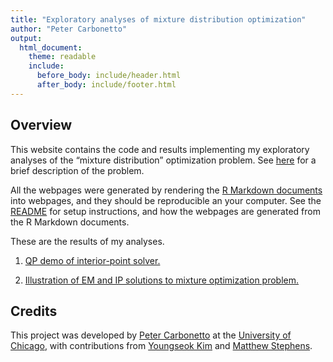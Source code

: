 ```yaml
---
title: "Exploratory analyses of mixture distribution optimization"
author: "Peter Carbonetto"
output:
  html_document:
    theme: readable
    include:
      before_body: include/header.html
      after_body: include/footer.html
---
```


## Overview

This website contains the code and results implementing my exploratory
analyses of the "mixture distribution" optimization problem. See
[here](normmix.html) for a brief description of the problem.

All the webpages were generated by rendering the
[R Markdown documents](https://github.com/pcarbo/mixopt/tree/master/analysis)
into webpages, and they should be reproducible an your computer. See
the [README](https://github.com/pcarbo/mixopt) for setup instructions,
and how the webpages are generated from the R Markdown documents.

These are the results of my analyses.

1. [QP demo of interior-point solver.](qpdemo.html)

2. [Illustration of EM and IP solutions to mixture optimization 
problem.](normmix.html)

## Credits

This project was developed by [Peter
Carbonetto](http://pcarbo.github.io) at the [University of
Chicago](https://www.uchicago.edu), with contributions from [Youngseok 
Kim](https://github.com/hamulmyo) and [Matthew 
Stephens](http://stephenslab.uchicago.edu).

